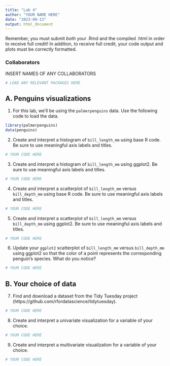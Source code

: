```yaml
---
title: "Lab 4"
author: "YOUR NAME HERE"
date: "2023-09-13"
output: html_document
---
```


Remember, you must submit *both* your .Rmd and the compiled .html in order to receive full credit! In addition, to receive full credit, your code output and plots must be correctly formatted.

### Collaborators

INSERT NAMES OF ANY COLLABORATORS

```r
# LOAD ANY RELEVANT PACKAGES HERE
```

## A. Penguins visualizations

1.  For this lab, we'll be using the `palmerpenguins` data. Use the following code to load the data.

```r
library(palmerpenguins)
data(penguins)
```

2.  Create and interpret a histogram of `bill_length_mm` using base R code. Be sure to use meaningful axis labels and titles.

```r
# YOUR CODE HERE
```

<!--# YOUR ANSWER/EXPLANATION HERE -->

3.  Create and interpret a histogram of `bill_length_mm` using ggplot2. Be sure to use meaningful axis labels and titles.

```r
# YOUR CODE HERE
```

4.  Create and interpret a scatterplot of `bill_length_mm` versus `bill_depth_mm` using base R code. Be sure to use meaningful axis labels and titles.

```r
# YOUR CODE HERE
```

<!--# YOUR ANSWER/EXPLANATION HERE -->

5. Create and interpret a scatterplot of `bill_length_mm` versus `bill_depth_mm` using ggplot2. Be sure to use meaningful axis labels and titles.

```r
# YOUR CODE HERE
```

<!--# YOUR ANSWER/EXPLANATION HERE -->

6. Update your `ggplot2` scatterplot of `bill_length_mm` versus `bill_depth_mm` using ggplot2 so that the color of a point represents the corresponding penguin's species. What do you notice?

```r
# YOUR CODE HERE
```

<!--# YOUR ANSWER/EXPLANATION HERE -->

## B. Your choice of data

7. Find and download a dataset from the Tidy Tuesday project (https://github.com/rfordatascience/tidytuesday). 

```r
# YOUR CODE HERE
```

8. Create and interpret a univariate visualization for a variable of your choice. 

```r
# YOUR CODE HERE
```

<!--# YOUR ANSWER/EXPLANATION HERE -->

9. Create and interpret a multivariate visualization for a variable of your choice. 

```r
# YOUR CODE HERE
```

<!--# YOUR ANSWER/EXPLANATION HERE -->


